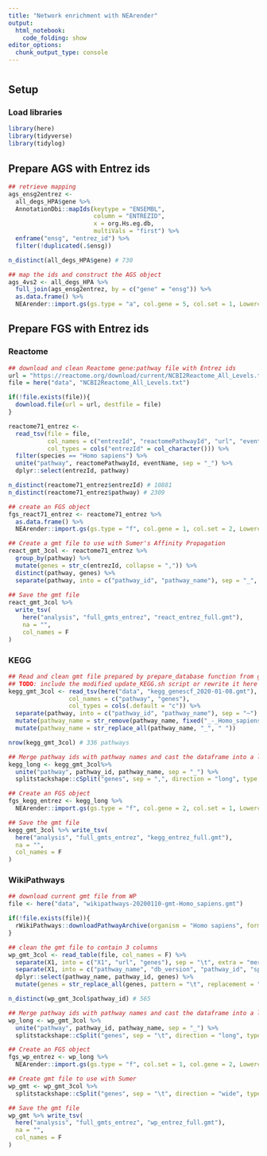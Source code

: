 ```yaml
---
title: "Network enrichment with NEArender"
output:
  html_notebook:
    code_folding: show
editor_options:
  chunk_output_type: console
---
```

# {.tabset .tabset-fade .tabset-pills}

## Setup
### Load libraries
```r
library(here)
library(tidyverse)
library(tidylog)
```

## Prepare AGS with Entrez ids
```r
## retrieve mapping
ags_ensg2entrez <- 
  all_degs_HPA$gene %>%
  AnnotationDbi::mapIds(keytype = "ENSEMBL",
                        column = "ENTREZID",
                        x = org.Hs.eg.db,
                        multiVals = "first") %>%
  enframe("ensg", "entrez_id") %>%
  filter(!duplicated(.$ensg))

n_distinct(all_degs_HPA$gene) # 730

## map the ids and construct the AGS object
ags_4vs2 <- all_degs_HPA %>%
  full_join(ags_ensg2entrez, by = c("gene" = "ensg")) %>%
  as.data.frame() %>%
  NEArender::import.gs(gs.type = "a", col.gene = 5, col.set = 1, Lowercase = F)
```

## Prepare FGS with Entrez ids
### Reactome 
```r
## download and clean Reactome gene:pathway file with Entrez ids
url = "https://reactome.org/download/current/NCBI2Reactome_All_Levels.txt"
file = here("data", "NCBI2Reactome_All_Levels.txt")

if(!file.exists(file)){
  download.file(url = url, destfile = file)
}

reactome71_entrez <- 
  read_tsv(file = file,
           col_names = c("entrezId", "reactomePathwayId", "url", "eventName", "evidenceCode", "species"),
           col_types = cols("entrezId" = col_character())) %>% 
  filter(species == "Homo sapiens") %>%
  unite("pathway", reactomePathwayId, eventName, sep = "_") %>%
  dplyr::select(entrezId, pathway)

n_distinct(reactome71_entrez$entrezId) # 10881
n_distinct(reactome71_entrez$pathway) # 2309

## create an FGS object
fgs_react71_entrez <- reactome71_entrez %>% 
  as.data.frame() %>%
  NEArender::import.gs(gs.type = "f", col.gene = 1, col.set = 2, Lowercase = F)

## Create a gmt file to use with Sumer's Affinity Propagation
react_gmt_3col <- reactome71_entrez %>%
  group_by(pathway) %>% 
  mutate(genes = str_c(entrezId, collapse = ",")) %>% 
  distinct(pathway, genes) %>% 
  separate(pathway, into = c("pathway_id", "pathway_name"), sep = "_", extra = "merge")
  
## Save the gmt file
react_gmt_3col %>%
  write_tsv(
    here("analysis", "full_gmts_entrez", "react_entrez_full.gmt"),
    na = "",
    col_names = F
)
```

### KEGG
```r
## Read and clean gmt file prepared by prepare_database function from geneSCF
## TODO: include the modified update_KEGG.sh script or rewrite it here 
kegg_gmt_3col <- read_tsv(here("data", "kegg_genescf_2020-01-08.gmt"),
                 col_names = c("pathway", "genes"),
                 col_types = cols(.default = "c")) %>% 
  separate(pathway, into = c("pathway_id", "pathway_name"), sep = "~") %>% 
  mutate(pathway_name = str_remove(pathway_name, fixed("_-_Homo_sapiens_(human)"))) %>% 
  mutate(pathway_name = str_replace_all(pathway_name, "_", " ")) 

nrow(kegg_gmt_3col) # 336 pathways

## Merge pathway ids with pathway names and cast the dataframe into a long format
kegg_long <- kegg_gmt_3col%>% 
  unite("pathway", pathway_id, pathway_name, sep = "_") %>% 
  splitstackshape::cSplit("genes", sep = ",", direction = "long", type.convert = F)

## Create an FGS object
fgs_kegg_entrez <- kegg_long %>%
  NEArender::import.gs(gs.type = "f", col.gene = 2, col.set = 1, Lowercase = F)

## Save the gmt file
kegg_gmt_3col %>% write_tsv(
  here("analysis", "full_gmts_entrez", "kegg_entrez_full.gmt"),
  na = "",
  col_names = F
)
```

### WikiPathways
```r
## download current gmt file from WP
file <- here("data", "wikipathways-20200110-gmt-Homo_sapiens.gmt")

if(!file.exists(file)){
  rWikiPathways::downloadPathwayArchive(organism = "Homo sapiens", format = "gmt", destpath = here("data"), date = "current") 
}

## clean the gmt file to contain 3 columns
wp_gmt_3col <- read_table(file, col_names = F) %>% 
  separate(X1, into = c("X1", "url", "genes"), sep = "\t", extra = "merge") %>% 
  separate(X1, into = c("pathway_name", "db_version", "pathway_id", "species"), sep = "%") %>% 
  dplyr::select(pathway_name, pathway_id, genes) %>% 
  mutate(genes = str_replace_all(genes, pattern = "\t", replacement = ","))

n_distinct(wp_gmt_3col$pathway_id) # 565

## Merge pathway ids with pathway names and cast the dataframe into a long format
wp_long <- wp_gmt_3col %>% 
  unite("pathway", pathway_id, pathway_name, sep = "_") %>% 
  splitstackshape::cSplit("genes", sep = "\t", direction = "long", type.convert = F)

## Create an FGS object
fgs_wp_entrez <- wp_long %>%
  NEArender::import.gs(gs.type = "f", col.set = 1, col.gene = 2, Lowercase = F)

## Create gmt file to use with Sumer
wp_gmt <- wp_gmt_3col %>% 
  splitstackshape::cSplit("genes", sep = "\t", direction = "wide", type.convert = F)

## Save the gmt file
wp_gmt %>% write_tsv(
  here("analysis", "full_gmts_entrez", "wp_entrez_full.gmt"),
  na = "",
  col_names = F
)
```
